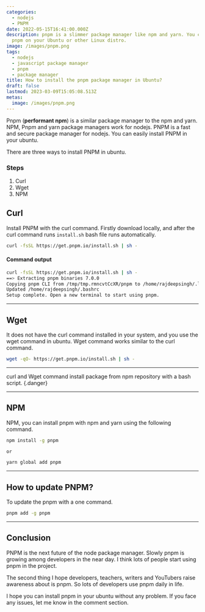 ```yaml
---
categories:
  - nodejs
  - PNPM
date: 2022-05-15T16:41:00.000Z
description: pnpm is a slimmer package manager like npm and yarn. You can easily install
  pnpm on your Ubuntu or other Linux distro.
image: /images/pnpm.png
tags:
  - nodejs
  - javascript package manager
  - pnpm
  - package manager
title: How to install the pnpm package manager in Ubuntu?
draft: false
lastmod: 2023-03-09T15:05:08.513Z
metas:
  image: /images/pnpm.png
---
```


Pnpm (**performant npm**) is a similar package manager to the npm and yarn. NPM,
Pnpm and yarn package managers work for nodejs. PNPM is a fast and secure
package manager for nodejs. You can easily install PNPM in your ubuntu.

There are three ways to install PNPM in ubuntu.

### Steps

1. Curl
2. Wget
3. NPM

## Curl

Install PNPM with the curl command. Firstly download locally, and after the curl
command runs `install.sh` bash file runs automatically.

```bash
curl -fsSL https://get.pnpm.io/install.sh | sh -
```

#### **Command output**

```bash
curl -fsSL https://get.pnpm.io/install.sh | sh -
==> Extracting pnpm binaries 7.0.0
Copying pnpm CLI from /tmp/tmp.rmncvtCcXR/pnpm to /home/rajdeepsingh/.local/share/pnpm/pnpm
Updated /home/rajdeepsingh/.bashrc
Setup complete. Open a new terminal to start using pnpm.
```

---

## Wget

It does not have the curl command installed in your system, and you use the wget
command in ubuntu. Wget command works similar to the curl command.

```bash
wget -qO- https://get.pnpm.io/install.sh | sh -
```

---

curl and Wget command install package from npm repository with a bash script. {.danger}

---

## NPM

NPM, you can install pnpm with npm and yarn using the following command.

```bash
npm install -g pnpm

or

yarn global add pnpm
```

---

## How to update PNPM?

To update the pnpm with a one command.

```bash
pnpm add -g pnpm
```

---

## Conclusion

PNPM is the next future of the node package manager. Slowly pnpm is growing
among developers in the near day. I think lots of people start using pnpm in the
project.

The second thing I hope developers, teachers, writers and YouTubers raise
awareness about is pnpm. So lots of developers use pnpm daily in life.

I hope you can install pnpm in your ubuntu without any problem. If you face any
issues, let me know in the comment section.

